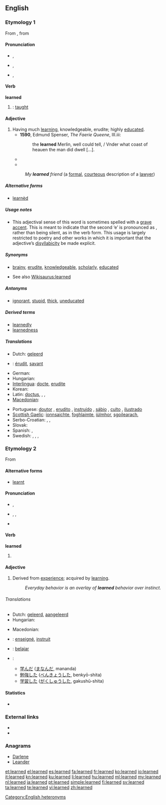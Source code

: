 ==English==

===Etymology 1===
From {{etyl|enm}} {{term|lerned|lang=enm}}, from {{etyl|ang|en}} {{term|læran||lang=ang|to teach}}

====Pronunciation====
* {{a|RP}} {{IPA|/lɜːnd/}}, {{X-SAMPA|/l3:nd/}} {{a|verb}}
* {{a|GenAm}} {{IPA|/lɝːnd/}}, {{X-SAMPA|/l3`:nd/}} {{a|verb}}
* {{a|RP}} {{IPA|/ˈlɜːn.ɛd/}}, {{X-SAMPA|/"l3:n.Ed/}} {{a|adjective}}

====Verb====
'''learned'''

# {{past of|[[learn#Etymology 2|learn]]|nodot=1}}: [[taught]]

====Adjective====
{{en-adj}}

# Having much [[learning]], knowledgeable, erudite; highly [[educated]].
#* '''1590''', Edmund Spenser, ''The Faerie Queene'', III.iii:
#*: the '''learned''' Merlin, well could tell, / Vnder what coast of heauen the man did dwell [...].
#* {{quote-magazine
 |year=2011
 |month=Feb
 |author=Jess Lourey
 |coauthors=
 |title=A Pyramid Approach to Novel Writing
 |volume=124
 |issue=2
 |page=30-32
 |magazine=Writer
 |passage=The book opens with the Time Traveler dining with '''learned''' peers in late 1800s England, where he is trying to convince them that he has invented a time machine.
}}
#* {{quote-magazine
 |year=2011
 |month=Spring
 |author=Jill Lepore
 |coauthors=
 |title=How Longfellow Woke the Dead
 |volume=80
 |issue=2
 |page=33-46
 |magazine=American Scholar
 |passage=HENRY WADSWORTH LONGFELLOW used to be both the best-known poet in the English-speaking world and the most beloved, adored by the '''learned''' and the lowly ...
}}
#: ''My '''learned''' friend'' (a [[formal]], [[courteous]] description of a [[lawyer]])

=====Alternative forms=====
* [[learnèd]]

=====Usage notes=====
* This adjectival sense of this word is sometimes spelled with a [[grave accent]]. This is meant to indicate that the second ‘e’ is pronounced as {{IPAchar|/ɪ/}}, rather than being silent, as in the verb form. This usage is largely restricted to poetry and other works in which it is important that the adjective’s [[disyllabicity]] be made explicit.

=====Synonyms=====
* {{sense|having much knowledge}} [[brainy]], [[erudite]], [[knowledgeable]], [[scholarly]], [[educated]]
* See also [[Wikisaurus:learned]]

=====Antonyms=====
* {{sense|having little knowledge}} [[ignorant]], [[stupid]], [[thick]], [[uneducated]]

=====Derived terms=====
{{rel-top|terms derived from learned (having much knowledge)}}
* [[learnedly]]
* [[learnedness]]
{{rel-bottom}}

=====Translations=====
{{trans-top|Having much learning}}
* Dutch: [[geleerd]]
* {{ttbc|fr}}: [[érudit]], [[savant]]
* German: {{t+|de|gelehrt}}
* Hungarian: {{t-|hu|tanult}}
* [[Interlingua]]: [[docte]], [[erudite#Interlingua|erudite]]
* Korean: {{t-|ko|박식한|tr=baksikhan|sc=Hang}}
* Latin: [[doctus]], {{t-|la|eruditus|m}}, {{t-|la|doctus|m}}, {{t-|la|litteratus|m}}
* [[Macedonian]]: {{t-|mk|учен|m|tr=účen}}
{{trans-mid}}
* Portuguese: [[doutor]] {{m}}, [[erudito]] {{m}}, [[instruído]] {{m}}, [[sábio]] {{m}}, [[culto]] {{m}}, [[ilustrado]] {{m}}
* [[Scottish Gaelic]]: [[ionnsaichte]], [[foghlaimte]], [[iùlmhor]], [[sgoilearach]],  {{t-|gd|fiosrach|xs=Scottish Gaelic}}
* Serbo-Croatian: {{t|sh|naučen}},  {{t|sh|učen}},  {{t|sh|načitan}}
* Slovak: {{t-|sk|učený|m}}
* Spanish: {{t+|es|erudito|m}},  {{t-|es|leído|m}}
* Swedish: {{t+|sv|bildad}},  {{t-|sv|beläst}},  {{t-|sv|kultiverad}},  {{t+|sv|lärd}}
{{trans-bottom}}

===Etymology 2===
From {{etyl|ang}} {{term|leornian||lang=ang|to acquire knowledge}}

====Alternative forms====
* [[learnt]] {{qualifier|UK only; seldom used in American English}}

====Pronunciation====
* {{a|RP}} {{IPA|/lɜːnd/}}, {{X-SAMPA|/l3:nd/}}
* {{a|US}} {{enPR|lûrnd}}, {{IPA|/lɝnd/}}, {{X-SAMPA|/l3`nd/}}
* {{audio|en-us-learned.ogg|Audio (US)}}

====Verb====
'''learned'''

# {{past of|[[learn#Etymology 1|learn]]}}

====Adjective====
{{en-adj}}

# Derived from [[experience]]; acquired by [[learn]]ing.
#: ''Everyday behavior is an overlay of '''learned''' behavior over instinct.''

======Translations======
{{trans-top|acquired by learning}}
* Dutch: [[geleerd]], [[aangeleerd]]
* Hungarian: {{t-|hu|tanult}}
{{trans-mid}}
* Macedonian: {{t-|mk|научен|m|tr=náučen}}
{{trans-bottom}}

{{checktrans-top}}
* {{ttbc|fr}}: [[enseigné]], [[instruit]]
* {{ttbc|id}}: [[ajar|belajar]]
{{trans-mid}}
* {{ttbc|Japanese}}:
** [[学んだ]] ([[まなんだ]], mananda)
** [[勉強]]した ([[べんきょう]]した, benkyō-shita)
** [[学習]]した ([[がくしゅう]]した, gakushū-shita)
{{trans-bottom}}

====Statistics====
* {{rank|instead|giving|presence|657|learned|minutes|appear|thoughts}}

===External links===
* {{R:Webster 1913}}
* {{R:Century 1911}}

===Anagrams===
* [[Darlene#English|Darlene]]
* [[Leander#English|Leander]]

[[Category:English heteronyms]]

[[et:learned]]
[[el:learned]]
[[es:learned]]
[[fa:learned]]
[[fr:learned]]
[[ko:learned]]
[[io:learned]]
[[it:learned]]
[[kn:learned]]
[[ku:learned]]
[[li:learned]]
[[hu:learned]]
[[ml:learned]]
[[my:learned]]
[[nl:learned]]
[[ja:learned]]
[[pt:learned]]
[[simple:learned]]
[[fi:learned]]
[[sv:learned]]
[[ta:learned]]
[[te:learned]]
[[vi:learned]]
[[zh:learned]]